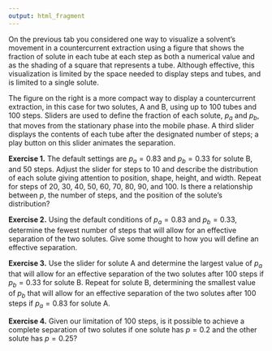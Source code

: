 ```yaml
---
output: html_fragment
---
```


<!-- text for activity 2 -->

On the previous tab you considered one way to visualize a solvent's movement in a countercurrent extraction using a figure that shows the fraction of solute in each tube at each step as both a numerical value and as the shading of a square that represents a tube. Although effective, this visualization is limited by the space needed to display steps and tubes, and is limited to a single solute.

The figure on the right is a more compact way to display a countercurrent extraction, in this case for two solutes, A and B, using up to 100 tubes and 100 steps. Sliders are used to define the fraction of each solute, $p_a$ and $p_b$, that moves from the stationary phase into the mobile phase. A third slider displays the contents of each tube after the designated number of steps; a play button on this slider animates the separation.

**Exercise 1.** The default settings are $p_a = 0.83$ and $p_b = 0.33$ for solute B, and 50 steps. Adjust the slider for steps to 10 and describe the distribution of each solute giving attention to position, shape, height, and width. Repeat for steps of 20, 30, 40, 50, 60, 70, 80, 90, and 100. Is there a relationship between *p*, the number of steps, and the position of the solute's distribution?

**Exercise 2.** Using the default conditions of $p_a = 0.83$ and $p_b = 0.33$, determine the fewest number of steps that will allow for an effective separation of the two solutes. Give some thought to how you will define an effective separation.

**Exercise 3.** Use the slider for solute A and determine the largest value of $p_a$ that will allow for an effective separation of the two solutes after 100 steps if $p_b = 0.33$ for solute B. Repeat for solute B, determining the smallest value of $p_b$ that will allow for an effective separation of the two solutes after 100 steps if $p_a = 0.83$ for solute A. 

**Exercise 4.** Given our limitation of 100 steps, is it possible to achieve a complete separation of two solutes if one solute has $p = 0.2$ and the other solute has $p = 0.25$?




